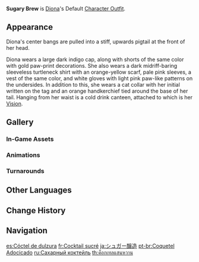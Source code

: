 {{Outfit Infobox
|id           = 203900
|image        = <gallery>
Character Diona Full Wish.png|Wish
Character Diona Game.png|In-Game
</gallery>
|character    = Diona
|type         = Default
|description  = Diona's outfit. The work uniform of the Cat's Tail's star bartender.
|obtain       = Unlocked upon obtaining character
}}
'''Sugary Brew''' is [[Diona]]'s Default [[Character Outfit]].

==Appearance==
<!-- Keep appearance section short and concise. Limit to 1-2 paragraphs (preferably 1 paragraph) with 3-4 sentences each. -->
Diona's center bangs are pulled into a stiff, upwards pigtail at the front of her head.

Diona wears a large dark indigo cap, along with shorts of the same color with gold paw-print decorations. She also wears a dark midriff-baring sleeveless turtleneck shirt with an orange-yellow scarf, pale pink sleeves, a vest of the same color, and white gloves with light pink paw-like patterns on the undersides. In addition to this, she wears a cat collar with her initial written on the tag and an orange handkerchief tied around the base of her tail. Hanging from her waist is a cold drink canteen, attached to which is her {{Cryo}} [[Vision]].

==Gallery==
===In-Game Assets===
{{Assets/Outfit|Sugary Brew|nomain=1}}

===Animations===
{{Preview/CharacterAnimations|Diona|nocaption=1}}

===Turnarounds===
{{Turnarounds}}

==Other Languages==
{{Other Languages
|en      = Sugary Brew
|zhs     = 粉糖青酿
|zhs_rm  = Fěn Táng Qīng Niàng
|zht     = 糖粉青釀
|zht_rm  = Táng Fěn Qīng Niàng
|zh_tl   = 
|ja      = シュガー醸造
|ja_rm   = Shugaa Jouzou
|ja_tl   = Sugar Brew
|ko      = 달콤한 양조법
|ko_tl   = Sugary Brew
|es      = Cóctel de dulzura
|es_tl   = Cocktail of Sweetness
|fr      = Cocktail sucré
|fr_tl   = Sugary Cocktail
|ru      = Сахарный коктейль
|ru_tl   = Sugary Cocktail
|th      = ค็อกเทลแสนหวาน
|th_rm   = Khokthen saen wan
|th_tl   = Super-Sweet Cocktail
|vi      = Kẹo Ngọt Ủ Đường
|vi_tl   = Sugar-Brewed Sweet Candy
|de      = Zuckergebräu
|de_tl   = Sugar Brew
|id      = Sugary Brew
|pt      = Coquetel Adocicado
|pt_tl   = Sweetened Cocktail
|tr      = Şekerli Kokteyl
|tr_tl   = Sugary Cocktail
|it      = Miscela zuccherina
|it_tl   = Sugary Brew
}}

==Change History==
{{Change History|1.1}}

==Navigation==
{{Dressing Room Navbox|type=outfit}}

[[es:Cóctel de dulzura]]
[[fr:Cocktail sucré]]
[[ja:シュガー醸造]]
[[pt-br:Coquetel Adocicado]]
[[ru:Сахарный коктейль]]
[[th:ค็อกเทลแสนหวาน]]